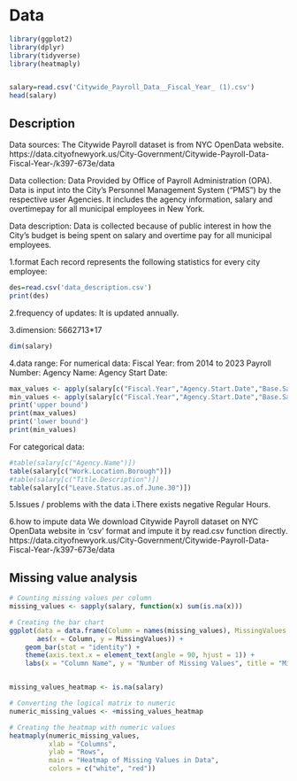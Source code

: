 # Data
```{r}
library(ggplot2)
library(dplyr)
library(tidyverse)
library(heatmaply)


salary=read.csv('Citywide_Payroll_Data__Fiscal_Year_ (1).csv')
head(salary)
```

## Description
Data sources: The Citywide Payroll dataset is from NYC OpenData website. https://data.cityofnewyork.us/City-Government/Citywide-Payroll-Data-Fiscal-Year-/k397-673e/data

Data collection: Data Provided by Office of Payroll Administration (OPA). Data is input into the City's Personnel Management System (“PMS”) by the respective user Agencies. It includes the agency information, salary and overtimepay for all municipal employees in New York.

Data description:
Data is collected because of public interest in how the City’s budget is being spent on salary and overtime pay for all municipal employees.

1.format
Each record represents the following statistics for every city employee: 
```{r}
des=read.csv('data_description.csv')
print(des)
```

2.frequency of updates:   It is updated annually.

3.dimension:   5662713*17
```{r}
dim(salary)
```

4.data range: 
For numerical data:
    Fiscal Year: from 2014 to 2023
		Payroll Number: 
		Agency Name:
		Agency Start Date:
```{r}
max_values <- apply(salary[c("Fiscal.Year","Agency.Start.Date","Base.Salary","Regular.Hours","Regular.Gross.Paid","OT.Hours","Total.OT.Paid")], 2, max)
min_values <- apply(salary[c("Fiscal.Year","Agency.Start.Date","Base.Salary","Regular.Hours","Regular.Gross.Paid","OT.Hours","Total.OT.Paid")], 2, min)
print('upper bound')
print(max_values)
print('lower bound')
print(min_values)
```
For categorical data:
```{r}
#table(salary[c("Agency.Name")])
table(salary[c("Work.Location.Borough")])
#table(salary[c("Title.Description")])
table(salary[c("Leave.Status.as.of.June.30")])

```

5.Issues / problems with the data
i.There exists negative Regular Hours.

6.how to impute data
We download Citywide Payroll dataset on NYC OpenData website in 'csv' format and impute it by read.csv function directly.
https://data.cityofnewyork.us/City-Government/Citywide-Payroll-Data-Fiscal-Year-/k397-673e/data

## Missing value analysis
```{r}

# Counting missing values per column
missing_values <- sapply(salary, function(x) sum(is.na(x)))

# Creating the bar chart
ggplot(data = data.frame(Column = names(missing_values), MissingValues = missing_values), 
       aes(x = Column, y = MissingValues)) +
    geom_bar(stat = "identity") +
    theme(axis.text.x = element_text(angle = 90, hjust = 1)) +
    labs(x = "Column Name", y = "Number of Missing Values", title = "Missing Values per Column")


missing_values_heatmap <- is.na(salary)

# Converting the logical matrix to numeric
numeric_missing_values <- +missing_values_heatmap

# Creating the heatmap with numeric values
heatmaply(numeric_missing_values, 
          xlab = "Columns", 
          ylab = "Rows", 
          main = "Heatmap of Missing Values in Data",
          colors = c("white", "red"))
```
